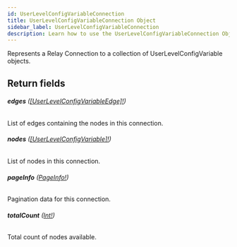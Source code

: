 ```yaml
---
id: UserLevelConfigVariableConnection
title: UserLevelConfigVariableConnection Object
sidebar_label: UserLevelConfigVariableConnection
description: Learn how to use the UserLevelConfigVariableConnection Object for Builder's API.
---
```


Represents a Relay Connection to a collection of UserLevelConfigVariable objects.

## Return fields

###### <b>edges</b> ([[UserLevelConfigVariableEdge]!](/composer/builder/api/schema/object/UserLevelConfigVariableEdge.mdx))

List of edges containing the nodes in this connection.

###### <b>nodes</b> ([[UserLevelConfigVariable]!](/composer/builder/api/schema/object/UserLevelConfigVariable.mdx))

List of nodes in this connection.

###### <b>pageInfo</b> ([PageInfo!](/composer/builder/api/schema/object/PageInfo.mdx))

Pagination data for this connection.

###### <b>totalCount</b> ([Int!](/composer/builder/api/schema/scalar/Int.mdx))

Total count of nodes available.
